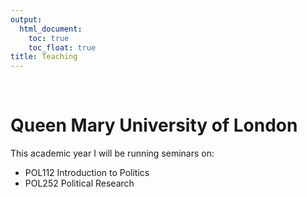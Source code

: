 ```yaml
---
output:
  html_document: 
    toc: true
    toc_float: true
title: Teaching
---
```


<br />  


               
# Queen Mary University of London

This academic year I will be running seminars on:

- POL112 Introduction to Politics
- POL252 Political Research

